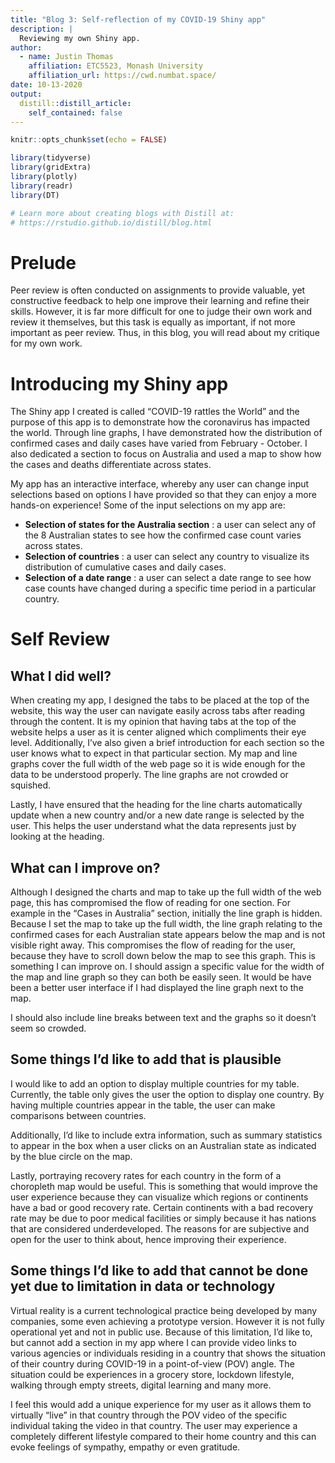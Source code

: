 ```yaml
---
title: "Blog 3: Self-reflection of my COVID-19 Shiny app"
description: |
  Reviewing my own Shiny app.
author:
  - name: Justin Thomas 
    affiliation: ETC5523, Monash University
    affiliation_url: https://cwd.numbat.space/
date: 10-13-2020
output:
  distill::distill_article:
    self_contained: false
---
```


```r
knitr::opts_chunk$set(echo = FALSE)

library(tidyverse)
library(gridExtra)
library(plotly)
library(readr)
library(DT)

# Learn more about creating blogs with Distill at:
# https://rstudio.github.io/distill/blog.html

```

# Prelude

Peer review is often conducted on assignments to provide valuable, yet constructive feedback to help one improve their learning and refine their skills. However, it is far more difficult for one to judge their own work and review it themselves, but this task is equally as important, if not more important as peer review. Thus, in this blog, you will read about my critique for my own work.

# Introducing my Shiny app

The Shiny app I created is called "COVID-19 rattles the World" and the purpose of this app is to demonstrate how the coronavirus has impacted the world. Through line graphs, I have demonstrated how the distribution of confirmed cases and daily cases have varied from February - October. I also dedicated a section to focus on Australia and used a map to show how the cases and deaths differentiate across states.

My app has an interactive interface, whereby any user can change input selections based on options I have provided so that they can enjoy a more hands-on experience! Some of the input selections on my app are:

- **Selection of states for the Australia section** : a user can select any of the 8 Australian    states to see how the confirmed case count varies across states.
- **Selection of countries** : a user can select any country to visualize its distribution of      cumulative cases and daily cases.
- **Selection of a date range** : a user can select a date range to see how case counts have       changed during a specific time period in a particular country.


# Self Review

## What I did well?

When creating my app, I designed the tabs to be placed at the top of the website, this way the user can navigate easily across tabs after reading through the content. It is my opinion that having tabs at the top of the website helps a user as it is center aligned which compliments their eye level. Additionally, I've also given a brief introduction for each section so the user knows what to expect in that particular section. My map and line graphs cover the full width of the web page so it is wide enough for the data to be understood properly. The line graphs are not crowded or squished. 

Lastly, I have ensured that the heading for the line charts automatically update when a new country and/or a new date range is selected by the user. This helps the user understand what the data represents just by looking at the heading.

## What can I improve on?

Although I designed the charts and map to take up the full width of the web page, this has compromised the flow of reading for one section. For example in the "Cases in Australia" section, initially the line graph is hidden. Because I set the map to take up the full width, the line graph relating to the confirmed cases for each Australian state appears below the map and is not visible right away. This compromises the flow of reading for the user, because they have to scroll down below the map to see this graph. This is something I can improve on. I should assign a specific value for the width of the map and line graph so they can both be easily seen. It would be have been a better user interface if I had displayed the line graph next to the map.

I should also include line breaks between text and the graphs so it doesn't seem so crowded.

## Some things I'd like to add that is plausible

I would like to add an option to display multiple countries for my table. Currently, the table only gives the user the option to display one country. By having multiple countries appear in the table, the user can make comparisons between countries.

Additionally, I'd like to include extra information, such as summary statistics to appear in the box when a user clicks on an Australian state as indicated by the blue circle on the map. 

Lastly, portraying recovery rates for each country in the form of a choropleth map would be useful. This is something that would improve the user experience because they can visualize which regions or continents have a bad or good recovery rate. Certain continents with a bad recovery rate may be due to poor medical facilities or simply because it has nations that are considered underdeveloped. The reasons for are subjective and open for the user to think about, hence improving their experience.

## Some things I’d like to add that cannot be done yet due to limitation in data or technology

Virtual reality is a current technological practice being developed by many companies, some even achieving a prototype version. However it is not fully operational yet and not in public use. Because of this limitation, I'd like to, but cannot add a section in my app where I can provide video links to various agencies or individuals residing in a country that shows the situation of their country during COVID-19 in a point-of-view (POV) angle. The situation could be experiences in a grocery store, lockdown lifestyle, walking through empty streets, digital learning and many more.

I feel this would add a unique experience for my user as it allows them to virtually "live" in that country through the POV video of the specific individual taking the video in that country. The user may experience a completely different lifestyle compared to their home country and this can evoke feelings of sympathy, empathy or even gratitude.
